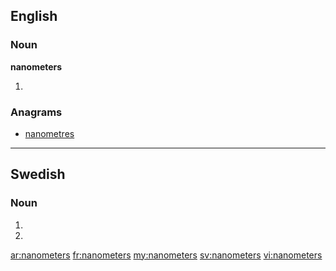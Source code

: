 ==English==

===Noun===
'''nanometers'''

# {{plural of|[[nanometer]]}}

===Anagrams===
* [[nanometres#English|nanometres]]

----

==Swedish==

===Noun===
{{infl|sv|noun form}}

# {{sv-noun-form-indef-gen-pl|nanometer}}
# {{sv-noun-form-indef-gen|nanometer}}

[[ar:nanometers]]
[[fr:nanometers]]
[[my:nanometers]]
[[sv:nanometers]]
[[vi:nanometers]]